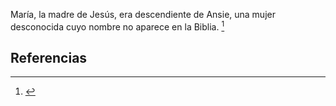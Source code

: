 María, la madre de Jesús, era descendiente de Ansie, una mujer desconocida cuyo nombre no aparece en la Biblia. <ref>{{lib|LU|122|1|2}}</ref> 

== Referencias ==
<references />

